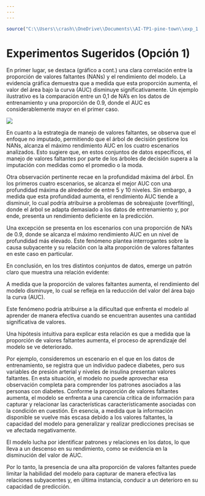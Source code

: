```yaml
---
---
---
```


```r
source("C:\\Users\\crash\\OneDrive\\Documents\\AI-TP1-pine-town\\exp_1.R")
```

# Experimentos Sugeridos (Opción 1)

En primer lugar, se destaca (gráfico a cont.) una clara correlación entre la proporción de valores faltantes (NANs) y el rendimiento del modelo. La evidencia gráfica demuestra que a medida que esta proporción aumenta, el valor del área bajo la curva (AUC) disminuye significativamente. Un ejemplo ilustrativo es la comparación entre un 0,1 de NA's en los datos de entrenamiento y una proporción de 0.9, donde el AUC es considerablemente mayor en el primer caso.

![](outputs/plots/plot_exp_1.jpg)

En cuanto a la estrategia de manejo de valores faltantes, se observa que el enfoque no imputado, permitiendo que el árbol de decisión gestione los NANs, alcanza el máximo rendimiento AUC en los cuatro escenarios analizados. Esto sugiere que, en estos conjuntos de datos específicos, el manejo de valores faltantes por parte de los árboles de decisión supera a la imputación con medidas como el promedio o la moda.

Otra observación pertinente recae en la profundidad máxima del árbol. En los primeros cuatro escenarios, se alcanza el mejor AUC con una profundidad máxima de alrededor de entre 5 y 10 niveles. Sin embargo, a medida que esta profundidad aumenta, el rendimiento AUC tiende a disminuir, lo cual podría atribuirse a problemas de sobreajuste (overfiting), donde el árbol se adapta demasiado a los datos de entrenamiento y, por ende, presenta un rendimiento deficiente en la predicción.

Una excepción se presenta en los escenarios con una proporción de NA's de 0.9, donde se alcanza el máximo rendimiento AUC en un nivel de profundidad más elevado. Este fenómeno plantea interrogantes sobre la causa subyacente y su relación con la alta proporción de valores faltantes en este caso en particular.

En conclusión, en los tres distintos conjuntos de datos, emerge un patrón claro que muestra una relación evidente:

A medida que la proporción de valores faltantes aumenta, el rendimiento del modelo disminuye, lo cual se refleja en la reducción del valor del área bajo la curva (AUC).

Este fenómeno podría atribuirse a la dificultad que enfrenta el modelo al aprender de manera efectiva cuando se encuentran ausentes una cantidad significativa de valores.

Una hipótesis intuitiva para explicar esta relación es que a medida que la proporción de valores faltantes aumenta, el proceso de aprendizaje del modelo se ve deteriorado.

Por ejemplo, consideremos un escenario en el que en los datos de entrenamiento, se registra que un individuo padece diabetes, pero sus variables de presión arterial y niveles de insulina presentan valores faltantes. En esta situación, el modelo no puede aprovechar esa observación completa para comprender los patrones asociados a las personas con diabetes. Conforme la proporción de valores faltantes aumenta, el modelo se enfrenta a una carencia crítica de información para capturar y relacionar las características característicamente asociadas con la condición en cuestión. En esencia, a medida que la información disponible se vuelve más escasa debido a los valores faltantes, la capacidad del modelo para generalizar y realizar predicciones precisas se ve afectada negativamente.

El modelo lucha por identificar patrones y relaciones en los datos, lo que lleva a un descenso en su rendimiento, como se evidencia en la disminución del valor de AUC.

Por lo tanto, la presencia de una alta proporción de valores faltantes puede limitar la habilidad del modelo para capturar de manera efectiva las relaciones subyacentes y, en última instancia, conducir a un deterioro en su capacidad de predicción.
